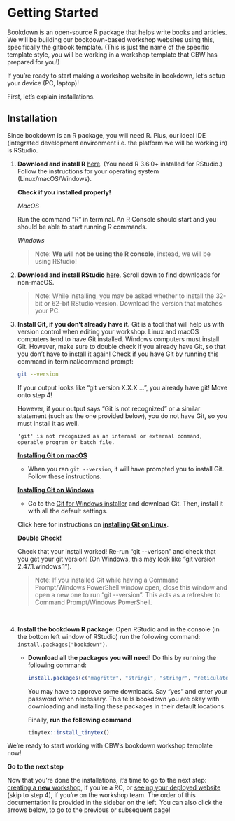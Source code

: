 # Getting Started {#get-started}

<!-- Maybe a more gradual introduction ? -->

Bookdown is an open-source R package that helps write books and articles. We will be building our bookdown-based workshop websites using this, specifically the gitbook template. (This is just the name of the specific template style, you will be working in a workshop template that CBW has prepared for you!)

If you're ready to start making a workshop website in bookdown, let's setup your device (PC, laptop)!

First, let's explain installations.

## Installation

Since bookdown is an R package, you will need R. Plus, our ideal IDE (integrated development environment i.e. the platform we will be working in) is RStudio.

<!-- [Maybe we should have more installation instructions - a video?] -->

1.  **Download and install R** <a href="https://cran.rstudio.com/" target="_blank">here</a>. (You need R 3.6.0+ installed for RStudio.) Follow the instructions for your operating system (Linux/macOS/Windows).
    
    :::: {.greenbox data-latex=""}
    ::: {.center data-latex=""}
    **Check if you installed properly!**
    :::
    
    *MacOS*
    
    Run the command "R" in terminal. An R Console should start and you should be able to start running R commands. <br>
    
    *Windows*
    
    ::::
    
    > Note: **We will not be using the R console**, instead, we will be using RStudio!

2.  **Download and install RStudio** <a href="https://posit.co/download/rstudio-desktop/#:~:text=AND%20INSTALL%20R-,2%3A%20Install%20RStudio,-DOWNLOAD%20RSTUDIO%20DESKTOP" target="_blank">here</a>. Scroll down to find downloads for non-macOS.

    > Note: While installing, you may be asked whether to install the 32-bit or 62-bit RStudio version. Download the version that matches your PC.

3.  **Install Git, if you don't already have it.** Git is a tool that will help us with version control when editing your workshop. Linux and macOS computers tend to have Git installed. Windows computers must install Git. However, make sure to double check if you already have Git, so that you don't have to install it again! Check if you have Git by running this command in terminal/command prompt:

    ```bash
    git --version
    ```

    If your output looks like "git version X.X.X ...", you already have git! Move onto step 4!

    However, if your output says "Git is not recognized" or a similar statement (such as the one provided below), you do not have Git, so you must install it as well.

    ```
    'git' is not recognized as an internal or external command,
    operable program or batch file.
    ```
    
    <a href="https://github.com/git-guides/install-git#install-git-on-mac" target="_blank">**Installing Git on macOS**</a>
    
    - When you ran `git --version`, it will have prompted you to install Git. Follow these instructions.
    
    <a href="https://github.com/git-guides/install-git#install-git-on-windows" target="_blank">**Installing Git on Windows**</a>

    - Go to the <a href="https://posit.co/download/rstudio-desktop/#:~:text=AND%20INSTALL%20R-,2%3A%20Install%20RStudio,-DOWNLOAD%20RSTUDIO%20DESKTOP" target="_blank">Git for Windows installer</a> and download Git. Then, install it with all the default settings.

    Click here for instructions on <a href="https://github.com/git-guides/install-git#install-git-on-windows" target="_blank">**installing Git on Linux**</a>.
    
    :::: {.greenbox data-latex=""}
    ::: {.center data-latex=""}
    **Double Check!**
    :::
    
    Check that your install worked! Re-run "git -\-verison" and check that you get your git version! (On Windows, this may look like "git version 2.47.1.windows.1").
    
    > Note: If you installed Git while having a Command Prompt/Windows PowerShell window open, close this window and open a new one to run "git -\-version". This acts as a refresher to Command Prompt/Windows PowerShell.
    
    ::::
    <br>

4.  **Install the bookdown R package**: Open RStudio and in the console (in the bottom left window of RStudio) run the following command: `install.packages("bookdown")`.

    -   **Download all the packages you will need!** Do this by running the following command:

        ``` r
        install.packages(c("magrittr", "stringi", "stringr", "reticulate", "tinytex","servr"))
        ```

        You may have to approve some downloads. Say "yes" and enter your password when necessary. This tells bookdown you are okay with downloading and installing these packages in their default locations.

        Finally, **run the following command**

        ``` r
        tinytex::install_tinytex()
        ```

We're ready to start working with CBW's bookdown workshop template now!

:::: {.bluebox data-latex=""}
::: {.center data-latex=""}
**Go to the next step**
:::

Now that you're done the installations, it's time to go to the next step: [creating a **new** workshop](#rc-workshop-setup), if you're a RC, or [seeing your deployed website](#check-deploy) (skip to step 4), if you're on the workshop team. The order of this documentation is provided in the sidebar on the left. You can also click the arrows below, to go to the previous or subsequent page!
::::

